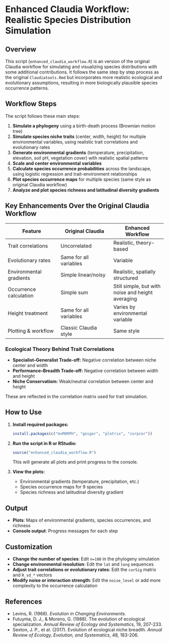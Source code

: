 # Enhanced Claudia Workflow: Realistic Species Distribution Simulation

## Overview

This script (`enhanced_claudia_workflow.R`) is an version of the original Claudia workflow for simulating and visualizing species distributions with some additional contributions. It follows the same step by step process as the original `Claudiatools.Rmd` but incorporates more realistic ecological and evolutionary assumptions, resulting in more biologically plausible species occurrence patterns.

## Workflow Steps

The script follows these main steps:

1.  **Simulate a phylogeny** using a birth-death process (Brownian motion tree)
2.  **Simulate species niche traits** (center, width, height) for multiple environmental variables, using realistic trait correlations and evolutionary rates
3.  **Generate environmental gradients** (temperature, precipitation, elevation, soil pH, vegetation cover) with realistic spatial patterns
4.  **Scale and center environmental variables**
5.  **Calculate species occurrence probabilities** across the landscape, using logistic regression and trait-environment relationships
6.  **Plot species occurrence maps** for multiple species (same style as original Claudia workflow)
7.  **Analyze and plot species richness and latitudinal diversity gradients**

## Key Enhancements Over the Original Claudia Workflow

| Feature | Original Claudia | Enhanced Workflow |
|----|----|----|
| Trait correlations | Uncorrelated | Realistic, theory-based |
| Evolutionary rates | Same for all variables | Variable |
| Environmental gradients | Simple linear/noisy | Realistic, spatially structured |
| Occurrence calculation | Simple sum | Still simple, but with noise and height averaging |
| Height treatment | Same for all variables | Varies by environmental variable |
| Plotting & workflow | Classic Claudia style | Same style |

### Ecological Theory Behind Trait Correlations

-   **Specialist–Generalist Trade-off:** Negative correlation between niche center and width
-   **Performance–Breadth Trade-off:** Negative correlation between width and height
-   **Niche Conservatism:** Weak/neutral correlation between center and height

These are reflected in the correlation matrix used for trait simulation.

## How to Use

1.  **Install required packages:**

    ``` r
    install.packages(c("mvMORPH", "geiger", "plotrix", "corpcor"))
    ```

2.  **Run the script in R or RStudio:**

    ``` r
    source("enhanced_claudia_workflow.R")
    ```

    This will generate all plots and print progress to the console.

3.  **View the plots:**

    -   Environmental gradients (temperature, precipitation, etc.)
    -   Species occurrence maps for 9 species
    -   Species richness and latitudinal diversity gradient

## Output

-   **Plots**: Maps of environmental gradients, species occurrences, and richness
-   **Console output**: Progress messages for each step

## Customization

-   **Change the number of species**: Edit `n=100` in the phylogeny simulation
-   **Change environmental resolution**: Edit the `lat` and `long` sequences
-   **Adjust trait correlations or evolutionary rates**: Edit the `corSig` matrix and `R_sd_*` vectors
-   **Modify noise or interaction strength**: Edit the `noise_level` or add more complexity to the occurrence calculation

## References

-   Levins, R. (1968). *Evolution in Changing Environments*.
-   Futuyma, D. J., & Moreno, G. (1988). The evolution of ecological specialization. *Annual Review of Ecology and Systematics*, 19, 207-233.
-   Sexton, J. P., et al. (2017). Evolution of ecological niche breadth. *Annual Review of Ecology, Evolution, and Systematics*, 48, 183-206.

## 

